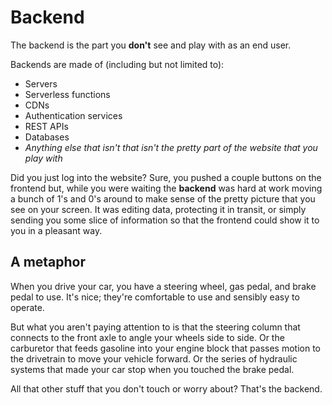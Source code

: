 # Backend

The backend is the part you **don't** see and play with as an end user.

Backends are made of (including but not limited to):

- Servers
- Serverless functions
- CDNs
- Authentication services
- REST APIs
- Databases
- _Anything else that isn't that isn't the pretty part of the website that you play with_

Did you just log into the website? Sure, you pushed a couple buttons on the frontend but, while you were waiting the **backend** was hard at work moving a bunch of 1's and 0's around to make sense of the pretty picture that you see on your screen. It was editing data, protecting it in transit, or simply sending you some slice of information so that the frontend could show it to you in a pleasant way.

## A metaphor

When you drive your car, you have a steering wheel, gas pedal, and brake pedal to use. It's nice; they're comfortable to use and sensibly easy to operate.

But what you aren't paying attention to is that the steering column that connects to the front axle to angle your wheels side to side. Or the carburetor that feeds gasoline into your engine block that passes motion to the drivetrain to move your vehicle forward. Or the series of hydraulic systems that made your car stop when you touched the brake pedal.

All that other stuff that you don't touch or worry about? That's the backend.
